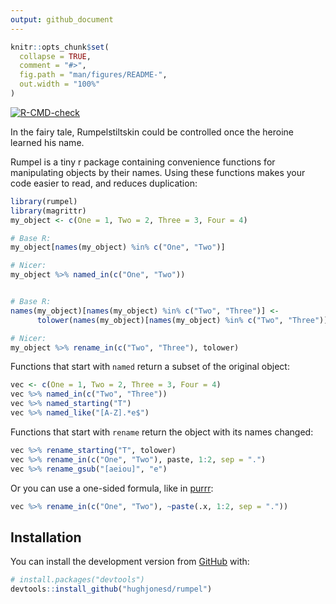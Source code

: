 ```yaml
---
output: github_document
---
```


<!-- README.md is generated from README.Rmd. Please edit that file -->

```r
knitr::opts_chunk$set(
  collapse = TRUE,
  comment = "#>",
  fig.path = "man/figures/README-",
  out.width = "100%"
)
```


<!-- badges: start -->
[![R-CMD-check](https://github.com/hughjonesd/rumpel/workflows/R-CMD-check/badge.svg)](https://github.com/hughjonesd/rumpel/actions)
<!-- badges: end -->

In the fairy tale, Rumpelstiltskin could be controlled once the heroine
learned his name. 

Rumpel is a tiny r package containing convenience functions for manipulating
objects by their names. Using these functions makes your code easier to read,
and reduces duplication:

```r
library(rumpel)
library(magrittr)
my_object <- c(One = 1, Two = 2, Three = 3, Four = 4)

# Base R:
my_object[names(my_object) %in% c("One", "Two")]

# Nicer:
my_object %>% named_in(c("One", "Two"))


# Base R:
names(my_object)[names(my_object) %in% c("Two", "Three")] <-
      tolower(names(my_object)[names(my_object) %in% c("Two", "Three")])

# Nicer:
my_object %>% rename_in(c("Two", "Three"), tolower)
```



Functions that start with `named` return a subset of the original
object:

```r

vec <- c(One = 1, Two = 2, Three = 3, Four = 4)
vec %>% named_in(c("Two", "Three"))
vec %>% named_starting("T")
vec %>% named_like("[A-Z].*e$")
```

Functions that start with `rename` return the object with its
names changed:

```r
vec %>% rename_starting("T", tolower)
vec %>% rename_in(c("One", "Two"), paste, 1:2, sep = ".")
vec %>% rename_gsub("[aeiou]", "e")
```

Or you can use a one-sided formula, like in [purrr](https://purrr.tidyverse.org/):

```r
vec %>% rename_in(c("One", "Two"), ~paste(.x, 1:2, sep = "."))
```



## Installation

You can install the development version from [GitHub](https://github.com/) with:

``` r
# install.packages("devtools")
devtools::install_github("hughjonesd/rumpel")
```
